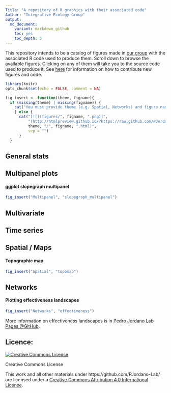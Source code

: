 ```yaml
---
Title: "A repository of R graphics with their associated code"
Author: "Integrative Ecology Group"
output:
  md_document:
    variant: markdown_github
    toc: yes
    toc_depth: 5
---
```


This repository intends to be a catalog of figures made in [our group](http://ebd10.ebd.csic.es/ebd10/Home.html) with the associated R code used to produce them. Scroll down to browse the available figures. Clicking on any of them will take you to the source code used to produce it. See [here](https://github.com/PJordano-Lab/R-figures/blob/master/contributing.md) for information on how to contribute new figures and code. 
  


```r
library(knitr)
opts_chunk$set(echo = FALSE, comment = NA)
```

```r
fig_insert <- function(theme, figname){
  if (missing(theme) | missing(figname)) {
    cat("You must provide theme (e.g. Spatial, Networks) and figure name (e.g. topomap)")
    } else {
      cat("[![](figures/", figname, ".png)]",
          "(http://htmlpreview.github.io/?https://raw.github.com/PJordano-Lab/R-figures/blob/master/",
          theme, "/", figname, ".html)",
          sep = "")
      }
  }
```





## General stats






## Multipanel plots 

#### ggplot slopegraph multipanel
```r
fig_insert("Multipanel", "slopegraph_multipanel")
```






## Multivariate







## Time series







## Spatial / Maps

#### Topographic map  
```r
fig_insert("Spatial", "topomap")
```







## Networks

#### Plotting effectiveness landscapes
```r
fig_insert("Networks", "effectiveness")
```

More information on effectiveness landscapes is in [Pedro Jordano Lab Pages @GitHub](http://pedroj.github.io).








Licence:
--------
<a rel="license" href="http://creativecommons.org/licenses/by/4.0/"><img alt="Creative Commons License" style="border-width:0" src="https://i.creativecommons.org/l/by/4.0/88x31.png" /></a>

Creative Commons License  

This work and all other materials under https://github.com/PJordano-Lab/ are licensed under a [Creative Commons Attribution 4.0 International License](https://creativecommons.org/licenses/by/4.0/legalcode).

